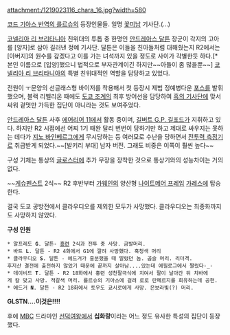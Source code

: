 attachment:/1219023116_chara_16.jpg?width=580

[[코드 기아스 반역의 를르슈]]의 등장인물들. 일명 [[꽃미남]] 기사단.(…)
 

[[코넬리아 리 브리타니아]] 친위대의 투톱 중 한명인 [[안드레아스 달튼]] 장군이 각지의 고아를 [양자]로 삼아 길러낸 정예 기사단. 달튼은 이들을 친아들처럼 대해줬는지 R2에서는 [아버지]의 원수를 갚겠다고 이를 가는 녀석까지 있을 정도로 사이가 각별한듯 하다.[* 본인 이름으로 [입양]했으니 법적으로 부자관계이긴 하지만~~아들이 좀 많을뿐~~] [[코넬리아 리 브리타니아]]의 특별 친위대적인 역할을 담당하고 있었다. 

전원이 ㅜ문양의 선글래스형 바이저를 착용해서 첫 등장시 제법 정예병다운 [[포스]]를 발휘했으며, 블랙 리벨리온 때에도 [[도쿄 조계]]의 최후 방어선을 담당하여 [[흑의 기사단]]에 맞서 싸워 겉멋만 가득한 집단이 아니라는 것도 보여주었다.

[[안드레아스 달튼]] 사후 [[에어리어 11]]에서 활동 중이며, [[길버트 G.P. 길포드]]가 지휘하고 있다. 하지만 R2 시점에선 어찌 1기 때완 달리 번번이 당하기만 하고 제대로 싸우지는 못하는 데다가 [[지노 바인베르그]]에게 무시당하는 등 여러모로 수난을 당하면서 [[전투력 측정기]]로 취급받게 되었다.~~[발키리 부대] 남자 버전. 그래도 비중은 이쪽이 훨씬 높다~~

구성 기체는 통상의 [[글로스터]]에 추가 무장을 장착한 것으로 통상기와의 성능차이는 거의 없다.

~~[[게슈펜스트]] 2식~~
R2 후반부터 [[가웨인]]의 양산형 [[나이트메어 프레임]] [[가레스]]에 탑승한다.

결국 도쿄 공방전에서 클라우디오를 제외한 모두가 사망했다.  클라우디오는 최종화까지도 사망하지 않았다. 

'''구성 인원'''
 * 알프레도 '''G'''. 달튼- [[홍련]] 2식과 전투 중 사망. 금발머리.
 * 바트 '''L'''. 달튼 - R2 4화에서 G1에 깔려 사망했다. 흑청색 머리
 * 클라우디오 '''S'''. 달튼 - 에드거가 흥분했을 때 말렸던 놈. 곱슬 머리. 리더격.
 후지산 결전에 출전하지 않았기 때문에 끝까지 살아남....았는데 에필로그에서 짤렸다-_-
 * 데이비드 '''T'''. 달튼 - R2 18화에서 홍련 성천팔극식에 치여서 팔이 날아간 뒤 치바에게 칼 맞고 사망. 적갈색 머리. 를르슈의 기아스에 걸려 로로 란페르지를 회유하는데 공헌.
 * 에드거 '''N'''. 달튼 - R2 18화에서 토우도 쿄시로에게 사망. 은보라빛(?) 머리.

'''GLSTN....이것은!!!!'''

후에 [[MBC]] 드라마인 [[선덕여왕]]에서 '''십화랑'''이라는 어느 정도 유사한 특성의 집단이 등장했다.
